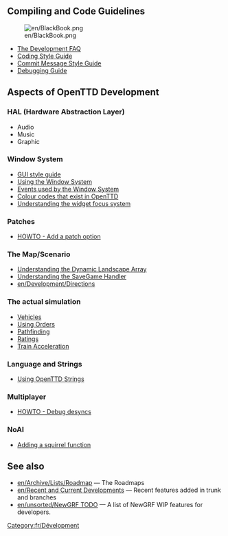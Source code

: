 {{fr/Traduction|Development Documentation|0}}
{{fr/DocDév}}

==Compiling and Code Guidelines==
[[File:en/BlackBook.png|left]]

* [[en/Development/FAQ development|The Development FAQ]]
* [[en/Development/Coding style|Coding Style Guide]]
* [[en/Commit style|Commit Message Style Guide]]
* [[en/unsorted/Debugging|Debugging Guide]]

==Aspects of OpenTTD Development==

===HAL (Hardware Abstraction Layer)===
* Audio
* Music
* Graphic

===Window System===
* [[en/GUI Style|GUI style guide]]
* [[en/Archive/Source/OpenTTDDevBlackBook/Window/UseWindows|Using the Window System]]
* [[en/OpenTTDDevBlackBook/Window/WindowEvents|Events used by the Window System]]
* [[en/Archive/Source/OpenTTDDevBlackBook/Window/Colours|Colour codes that exist in OpenTTD]]
* [[en/Archive/Source/OpenTTDDevBlackBook/Window/WidgetFocus|Understanding the widget focus system]]

===Patches===

* [[en/OpenTTDDevBlackBook/Patches/AddPatchOption| HOWTO - Add a patch option]]

===The Map/Scenario===

* [[en/OpenTTDDevBlackBook/Map/MapArray|Understanding the Dynamic Landscape Array]]
* [[en/Archive/Source/OpenTTDDevBlackBook/Map/SaveGame|Understanding the SaveGame Handler]]
* [[en/Development/Directions]]

===The actual simulation===

* [[en/Archive/Source/OpenTTDDevBlackBook/Simulation/Vehicles|Vehicles]]
* [[en/Archive/Source/OpenTTDDevBlackBook/Simulation/Orders|Using Orders]]
* [[en/Archive/Source/OpenTTDDevBlackBook/Simulation/Pathfinding|Pathfinding]]
* [[en/OpenTTDDevBlackBook/Simulation/Ratings|Ratings]]
* [[en/Archive/Source/OpenTTDDevBlackBook/Simulation/Train Acceleration|Train Acceleration]]

===Language and Strings===

* [[en/unsorted/Strings|Using OpenTTD Strings]]

===Multiplayer===

*[[en/Archive/Source/OpenTTDDevBlackBook/Network/Desync debugging| HOWTO - Debug desyncs]]

===NoAI===
* [[en/Archive/Source/OpenTTDDevBlackBook/NoAI/Adding a squirrel function|Adding a squirrel function]]

==See also==
* [[en/Archive/Lists/Roadmap]] &mdash; The Roadmaps
* [[en/Recent and Current Developments]] &mdash; Recent features added in trunk and branches
* [[en/unsorted/NewGRF TODO]] &mdash; A list of NewGRF WIP features for developers.

[[Category:fr/Dévelopment]]